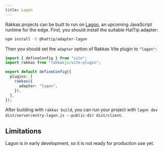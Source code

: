 ```yaml
---
title: Lagon
---
```


Rakkas projects can be built to run on [Lagon](https://lagon.app/), an upcoming JavaScript runtime for the edge. First, you should install the suitable HatTip adapter:

```bash
npm install -S @hattip/adapter-lagon
```

Then you should set the `adapter` option of Rakkas Vite plugin to `"lagon"`:

```ts
import { defineConfig } from "vite";
import rakkas from "rakkasjs/vite-plugin";

export default defineConfig({
  plugins: [
    rakkas({
      adapter: "lagon",
    }),
  ],
});
```

After building with `rakkas build`, you can run your project with `lagon dev dist/server/entry-lagon.js --public-dir dist/client`.

## Limitations

Lagon is in early development, so it is not ready for production use yet.
